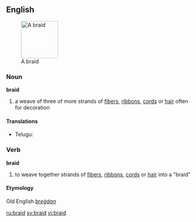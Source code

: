 ==English==
[[Image:Braid final.jpg|thumb|100px|A braid]]
===Noun===
'''braid'''

# a weave of three of more strands of [[fiber]]s, [[ribbon]]s, [[cord]]s or [[hair]] often for decoration

====Translations====
{{top}}
{{mid}}
*Telugu: {{జడ}}
{{bottom}}

===Verb===
'''braid'''
 
# to weave together strands of [[fiber]]s, [[ribbon]]s, [[cord]]s or [[hair]] into a "braid"

====Etymology====
Old English ''[[breġdan]]''

[[ru:braid]]
[[sv:braid]]
[[vi:braid]]